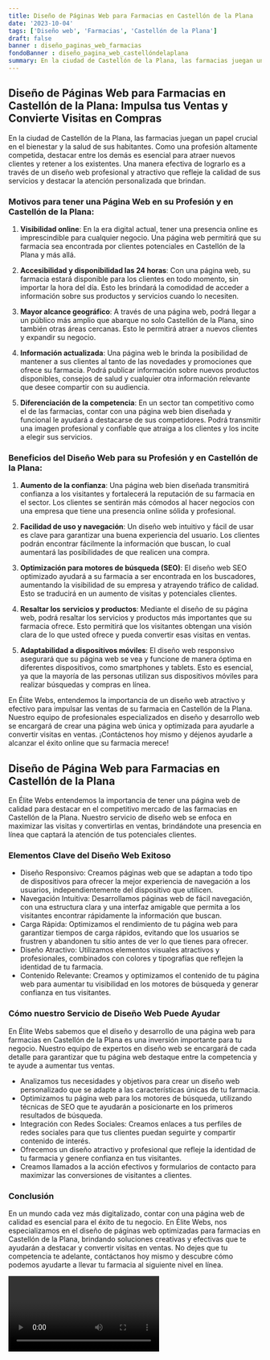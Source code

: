```yaml
---
title: Diseño de Páginas Web para Farmacias en Castellón de la Plana
date: '2023-10-04'
tags: ['Diseño web', 'Farmacias', 'Castellón de la Plana']
draft: false
banner : diseño_paginas_web_farmacias
fondoBanner : diseño_pagina_web_castellóndelaplana
summary: En la ciudad de Castellón de la Plana, las farmacias juegan un papel crucial en el bienestar y la salud de sus habitantes. Como una profesión altamente competida, destacar entre los demás es esencial para atraer nuevos clientes y retener a los existentes. Una manera efectiva de lograrlo es a través de un diseño web profesional y atractivo que refleje la calidad de sus servicios y destacar la atención personalizada que brindan.
---
```


## **Diseño de Páginas Web para Farmacias en Castellón de la Plana: Impulsa tus Ventas y Convierte Visitas en Compras**

En la ciudad de Castellón de la Plana, las farmacias juegan un papel crucial en el bienestar y la salud de sus habitantes. Como una profesión altamente competida, destacar entre los demás es esencial para atraer nuevos clientes y retener a los existentes. Una manera efectiva de lograrlo es a través de un diseño web profesional y atractivo que refleje la calidad de sus servicios y destacar la atención personalizada que brindan.

### **Motivos para tener una Página Web en su Profesión y en Castellón de la Plana:**

1. **Visibilidad online**: En la era digital actual, tener una presencia online es imprescindible para cualquier negocio. Una página web permitirá que su farmacia sea encontrada por clientes potenciales en Castellón de la Plana y más allá.

2. **Accesibilidad y disponibilidad las 24 horas**: Con una página web, su farmacia estará disponible para los clientes en todo momento, sin importar la hora del día. Esto les brindará la comodidad de acceder a información sobre sus productos y servicios cuando lo necesiten.

3. **Mayor alcance geográfico**: A través de una página web, podrá llegar a un público más amplio que abarque no solo Castellón de la Plana, sino también otras áreas cercanas. Esto le permitirá atraer a nuevos clientes y expandir su negocio.

4. **Información actualizada**: Una página web le brinda la posibilidad de mantener a sus clientes al tanto de las novedades y promociones que ofrece su farmacia. Podrá publicar información sobre nuevos productos disponibles, consejos de salud y cualquier otra información relevante que desee compartir con su audiencia.

5. **Diferenciación de la competencia**: En un sector tan competitivo como el de las farmacias, contar con una página web bien diseñada y funcional le ayudará a destacarse de sus competidores. Podrá transmitir una imagen profesional y confiable que atraiga a los clientes y los incite a elegir sus servicios.

### **Beneficios del Diseño Web para su Profesión y en Castellón de la Plana:**

1. **Aumento de la confianza**: Una página web bien diseñada transmitirá confianza a los visitantes y fortalecerá la reputación de su farmacia en el sector. Los clientes se sentirán más cómodos al hacer negocios con una empresa que tiene una presencia online sólida y profesional.

2. **Facilidad de uso y navegación**: Un diseño web intuitivo y fácil de usar es clave para garantizar una buena experiencia del usuario. Los clientes podrán encontrar fácilmente la información que buscan, lo cual aumentará las posibilidades de que realicen una compra.

3. **Optimización para motores de búsqueda (SEO)**: El diseño web SEO optimizado ayudará a su farmacia a ser encontrada en los buscadores, aumentando la visibilidad de su empresa y atrayendo tráfico de calidad. Esto se traducirá en un aumento de visitas y potenciales clientes.

4. **Resaltar los servicios y productos**: Mediante el diseño de su página web, podrá resaltar los servicios y productos más importantes que su farmacia ofrece. Esto permitirá que los visitantes obtengan una visión clara de lo que usted ofrece y pueda convertir esas visitas en ventas.

5. **Adaptabilidad a dispositivos móviles**: El diseño web responsivo asegurará que su página web se vea y funcione de manera óptima en diferentes dispositivos, como smartphones y tablets. Esto es esencial, ya que la mayoría de las personas utilizan sus dispositivos móviles para realizar búsquedas y compras en línea.

En Élite Webs, entendemos la importancia de un diseño web atractivo y efectivo para impulsar las ventas de su farmacia en Castellón de la Plana. Nuestro equipo de profesionales especializados en diseño y desarrollo web se encargará de crear una página web única y optimizada para ayudarle a convertir visitas en ventas. ¡Contáctenos hoy mismo y déjenos ayudarle a alcanzar el éxito online que su farmacia merece!

<GifSeo />

<Cta />

## Diseño de Página Web para Farmacias en Castellón de la Plana

En Élite Webs entendemos la importancia de tener una página web de calidad para destacar en el competitivo mercado de las farmacias en Castellón de la Plana. Nuestro servicio de diseño web se enfoca en maximizar las visitas y convertirlas en ventas, brindándote una presencia en línea que captará la atención de tus potenciales clientes.

### Elementos Clave del Diseño Web Exitoso
- Diseño Responsivo: Creamos páginas web que se adaptan a todo tipo de dispositivos para ofrecer la mejor experiencia de navegación a los usuarios, independientemente del dispositivo que utilicen.
- Navegación Intuitiva: Desarrollamos páginas web de fácil navegación, con una estructura clara y una interfaz amigable que permita a los visitantes encontrar rápidamente la información que buscan.
- Carga Rápida: Optimizamos el rendimiento de tu página web para garantizar tiempos de carga rápidos, evitando que los usuarios se frustren y abandonen tu sitio antes de ver lo que tienes para ofrecer.
- Diseño Atractivo: Utilizamos elementos visuales atractivos y profesionales, combinados con colores y tipografías que reflejen la identidad de tu farmacia. 
- Contenido Relevante: Creamos y optimizamos el contenido de tu página web para aumentar tu visibilidad en los motores de búsqueda y generar confianza en tus visitantes.

### Cómo nuestro Servicio de Diseño Web Puede Ayudar
En Élite Webs sabemos que el diseño y desarrollo de una página web para farmacias en Castellón de la Plana es una inversión importante para tu negocio. Nuestro equipo de expertos en diseño web se encargará de cada detalle para garantizar que tu página web destaque entre la competencia y te ayude a aumentar tus ventas.

- Analizamos tus necesidades y objetivos para crear un diseño web personalizado que se adapte a las características únicas de tu farmacia.
- Optimizamos tu página web para los motores de búsqueda, utilizando técnicas de SEO que te ayudarán a posicionarte en los primeros resultados de búsqueda.
- Integración con Redes Sociales: Creamos enlaces a tus perfiles de redes sociales para que tus clientes puedan seguirte y compartir contenido de interés.
- Ofrecemos un diseño atractivo y profesional que refleje la identidad de tu farmacia y genere confianza en tus visitantes.
- Creamos llamados a la acción efectivos y formularios de contacto para maximizar las conversiones de visitantes a clientes.

### Conclusión
En un mundo cada vez más digitalizado, contar con una página web de calidad es esencial para el éxito de tu negocio. En Élite Webs, nos especializamos en el diseño de páginas web optimizadas para farmacias en Castellón de la Plana, brindando soluciones creativas y efectivas que te ayudarán a destacar y convertir visitas en ventas. No dejes que tu competencia te adelante, contáctanos hoy mismo y descubre cómo podemos ayudarte a llevar tu farmacia al siguiente nivel en línea.

<Video />

<CtaBot job='Farmacias' city='Castellón de la Plana'/>

<Gmaps query='Castellón de la Plana+españa+maps' />